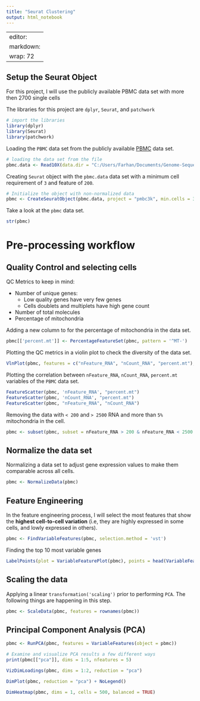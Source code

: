 ```yaml
---
title: "Seurat Clustering"
output: html_notebook
---
```


---
editor: 
  markdown: 
    wrap: 72
---

## Setup the Seurat Object

For this project, I will use the publicly available PBMC data set with more then 2700 single cells

The libraries for this project are `dplyr`, `Seurat`, and `patchwork`

```r
# import the libraries
library(dplyr)
library(Seurat)
library(patchwork)
```

Loading the `PBMC` data set from the publicly available [PBMC](https://cf.10xgenomics.com/samples/cell/pbmc3k/pbmc3k_filtered_gene_bc_matrices.tar.gz) data set.

```r
# loading the data set from the file
pbmc.data <- Read10X(data.dir = "C:/Users/Farhan/Documents/Genome-Sequencing/pbmc3k_filtered_gene_bc_matrices/filtered_gene_bc_matrices/hg19")
```

Creating `Seurat` object with the `pbmc.data` data set with a minimum cell requirement of `3` and feature of `200`.

```r
# Initialize the object with non-normalized data
pbmc <- CreateSeuratObject(pbmc.data, project = "pmbc3k", min.cells = 3, min.features = 200)
```

Take a look at the `pbmc` data set.

```r
str(pbmc)
```

# Pre-processing workflow

## Quality Control and selecting cells

QC Metrics to keep in mind:

-   Number of unique genes:
    -   Low quality genes have very few genes
    -   Cells doublets and multiplets have high gene count
-   Number of total molecules
-   Percentage of mitochondria

Adding a new column to for the percentage of mitochondria in the data set.

```r
pbmc[['percent.mt']] <- PercentageFeatureSet(pbmc, pattern = '^MT-')
```

Plotting the QC metrics in a violin plot to check the diversity of the data set.

```r
VlnPlot(pbmc, features = c("nFeature_RNA", "nCount_RNA", "percent.mt"), ncol = 3, pt.size = 0.2)
```

Plotting the correlation between `nFeature_RNA`, `nCount_RNA`, `percent.mt` variables of the `PBMC` data set.

```r
FeatureScatter(pbmc, 'nFeature_RNA', "percent.mt")
FeatureScatter(pbmc, 'nCount_RNA', "percent.mt")
FeatureScatter(pbmc, "nFeature_RNA", "nCount_RNA")
```

Removing the data with `< 200` and `> 2500` RNA and more than `5%` mitochondria in the cell.

```r
pbmc <- subset(pbmc, subset = nFeature_RNA > 200 & nFeature_RNA < 2500 & percent.mt < 5)
```

## Normalize the data set

Normalizing a data set to adjust gene expression values to make them comparable across all cells.

```r

pbmc <- NormalizeData(pbmc)

```

## Feature Engineering

In the feature engineering process, I will select the most features that show the **highest cell-to-cell variation** (i.e, they are highly expressed in some cells, and lowly expressed in others).

```r

pbmc <- FindVariableFeatures(pbmc, selection.method = 'vst')
```

Finding the top 10 most variable genes

```r
LabelPoints(plot = VariableFeaturePlot(pbmc), points = head(VariableFeatures(pbmc), 10), repel = TRUE, xnudge = 0, ynudge = 0)
```

## Scaling the data

Applying a linear `transformation('scaling')` prior to performing `PCA`. The following things are happening in this step.

```r
pbmc <- ScaleData(pbmc, features = rownames(pbmc))
```

## Principal Component Analysis (PCA)

```r
pbmc <- RunPCA(pbmc, features = VariableFeatures(object = pbmc))
```

```r
# Examine and visualize PCA results a few different ways
print(pbmc[["pca"]], dims = 1:5, nfeatures = 5)
```

```r
VizDimLoadings(pbmc, dims = 1:2, reduction = "pca")
```

```r
DimPlot(pbmc, reduction = "pca") + NoLegend()
```

```r
DimHeatmap(pbmc, dims = 1, cells = 500, balanced = TRUE)
```
